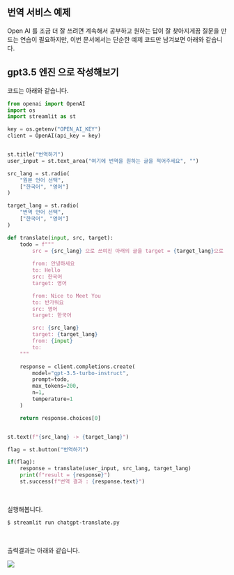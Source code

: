 ## 번역 서비스 예제

Open AI 를 조금 더 잘 쓰려면 계속해서 공부하고 원하는 답이 잘 찾아지게끔 질문을 만드는 연습이 필요하지만, 이번 문서에서는 단순한 예제 코드만 남겨보면 아래와 같습니다.<br/>




## gpt3.5 엔진 으로 작성해보기
코드는 아래와 같습니다.
```python
from openai import OpenAI
import os
import streamlit as st

key = os.getenv("OPEN_AI_KEY")
client = OpenAI(api_key = key)


st.title("번역하기")
user_input = st.text_area("여기에 번역을 원하는 글을 적어주세요", "")

src_lang = st.radio(
    "원본 언어 선택",
    ["한국어", "영어"]
)

target_lang = st.radio(
    "번역 언어 선택",
    ["한국어", "영어"]
)

def translate(input, src, target):
    todo = f"""
        src = {src_lang} 으로 쓰여진 아래의 글을 target = {target_lang}으로 번역해주세요.
        
        from: 안녕하세요
        to: Hello
        src: 한국어
        target: 영어

        from: Nice to Meet You
        to: 반가워요
        src: 영어
        target: 한국어

        src: {src_lang}
        target: {target_lang}
        from: {input}
        to: 
    """

    response = client.completions.create(
        model="gpt-3.5-turbo-instruct",
        prompt=todo,
        max_tokens=200,
        n=1,
        temperature=1
    )

    return response.choices[0]


st.text(f"{src_lang} -> {target_lang}")

flag = st.button("번역하기")

if(flag):
    response = translate(user_input, src_lang, target_lang)
    print(f"result = {response}")
    st.success(f"번역 결과 : {response.text}")
```
<br/>



실행해봅니다.

```bash
$ streamlit run chatgpt-translate.py
```

<br/>



출력결과는 아래와 같습니다.

![](./img/translation-service/1.png)

<br/>

